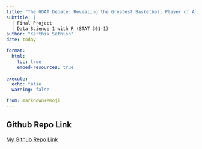 ```yaml
---
title: "The GOAT Debate: Revealing the Greatest Basketball Player of All Time"
subtitle: |
  | Final Project 
  | Data Science 1 with R (STAT 301-1)
author: "Karthik Sathish"
date: today

format:
  html:
    toc: true
    embed-resources: true
    
execute:
  echo: false
  warning: false

from: markdown+emoji 
---
```


::: {.callout-tip icon=false}

## Github Repo Link


[My Github Repo Link](https://github.com/stat301-1-2023-fall/final-project-1-kvsathish)
:::